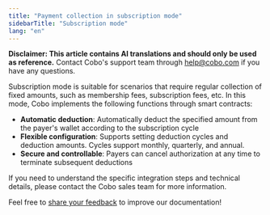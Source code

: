 ```yaml
---
title: "Payment collection in subscription mode"
sidebarTitle: "Subscription mode"
lang: "en"
---
```


<Note>**Disclaimer: This article contains AI translations and should only be used as reference.** Contact Cobo's support team through [help@cobo.com](mailto:help@cobo.com) if you have any questions.</Note>

Subscription mode is suitable for scenarios that require regular collection of fixed amounts, such as membership fees, subscription fees, etc. In this mode, Cobo implements the following functions through smart contracts:

- **Automatic deduction**: Automatically deduct the specified amount from the payer's wallet according to the subscription cycle
- **Flexible configuration**: Supports setting deduction cycles and deduction amounts. Cycles support monthly, quarterly, and annual.
- **Secure and controllable**: Payers can cancel authorization at any time to terminate subsequent deductions

If you need to understand the specific integration steps and technical details, please contact the Cobo sales team for more information.

<Tip>Feel free to [share your feedback](https://forms.zohopublic.com/cobo/form/DocumentFeedbackForm/formperma/QvLOhxJv1_JMsJ-1dleZ8Itb_7rzN-LtgvsDdxosoVI) to improve our documentation!</Tip>

